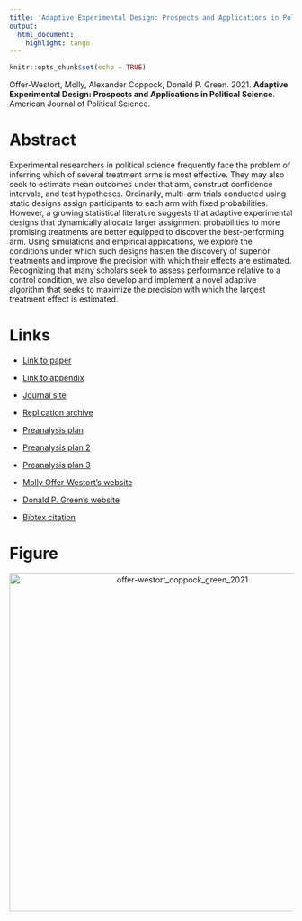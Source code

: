 ```yaml
---
title: 'Adaptive Experimental Design: Prospects and Applications in Political Science'
output:
  html_document:
    highlight: tango
---
```


```r
knitr::opts_chunk$set(echo = TRUE)
```

Offer-Westort, Molly, Alexander Coppock, Donald P. Green. 2021. <b>Adaptive Experimental Design: Prospects and Applications in Political Science</b>. American Journal of Political Science.

# Abstract
Experimental researchers in political science frequently face the problem of inferring which of several treatment arms is most effective. They may also seek to estimate mean outcomes under that arm, construct confidence intervals, and test hypotheses. Ordinarily, multi-arm trials conducted using static designs assign participants to each arm with fixed probabilities. However, a growing statistical literature suggests that adaptive experimental designs that dynamically allocate larger assignment probabilities to more promising treatments are better equipped to discover the best-performing arm. Using simulations and empirical applications, we explore the conditions under which such designs hasten the discovery of superior treatments  and improve the precision with which their effects are estimated. Recognizing that many scholars seek to assess performance relative to a control condition, we also develop and implement a novel adaptive algorithm that seeks to maximize the precision with which the largest treatment effect is estimated.

# Links
 - <a href='offer-westort_coppock_green_2021.pdf' target='_blank'>Link to paper</a>
 - <a href='offer-westort_coppock_green_2021_appendix.pdf'target='_blank'>Link to appendix</a>
 - <a href='https://doi.org/10.1111/ajps.12597'target='_blank'>Journal site</a>
 - <a href='https://doi.org/10.7910/DVN/CMUHBU'target='_blank'>Replication archive</a>
 - <a href='https://osf.io/6p7ry'target='_blank'>Preanalysis plan</a>
 - <a href='https://osf.io/xp8mc'target='_blank'>Preanalysis plan 2</a>
 - <a href='https://osf.io/6p7ry'target='_blank'>Preanalysis plan 3</a>

 - <a href= 'https://mollyow.github.io' target='_blank'>Molly Offer-Westort's website</a>
 - <a href= 'http://www.donaldgreen.com/' target='_blank'>Donald P. Green's website</a>
 - <a href='offer-westort_coppock_green_2021.txt'target='_blank'>Bibtex citation</a>

# Figure
<center><img src="display_figures/offer-westort_coppock_green_2021_display.png" alt="offer-westort_coppock_green_2021" width="600"></center>